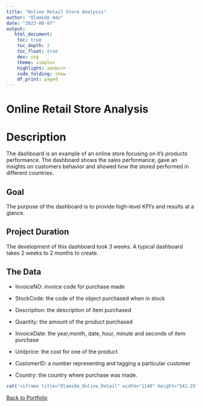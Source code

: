 ```yaml
---
title: "Online Retail Store Analysis"
author: "Olamide Adu"
date: "2023-08-07"
output:
   html_document:
    toc: true
    toc_depth: 2
    toc_float: true
    dev: svg
    theme: simplex
    highlight: zenburn
    code_folding: show
    df_print: paged
---
```


# Online Retail Store Analysis

# Description
The dashboard is an example of an online store focusing on it's products performance. The dashboard shows the sales performance, gave an insights on customers behavior and showed how the stored performed in different countries.

## Goal
The purpose of the dashboard is to provide high-level KPI's and results at a glance.

## Project Duration
The development of this dashboard took 3 weeks. A typical dashboard takes 2 weeks to 2 months to create.

## The Data

-   InvoiceNO: invoice code for purchase made

-   StockCode: the code of the object purchased when in stock

-   Description: the description of item purchased

-   Quantity: the amount of the product purchased

-   InvoiceDate: the year,month, date, hour, minute and seconds of item purchase

-   Unitprice: the cost for one of the product

-   CustomerID: a number representing and tagging a particular customer

-   Country: the country where purchase was made.

```r
cat('<iframe title="Olamide_Online_Retail" width="1140" height="541.25" src="https://app.powerbi.com/reportEmbed?reportId=e918e8d4-f6a1-4596-9b00-3cc04b8dde30&autoAuth=true&ctid=a3b5f071-0e49-47a0-a40e-9b7c9c4d647e" frameborder="0" allowFullScreen="true"></iframe>')
```

[Back to Portfolio](https://olamideadu.com)
